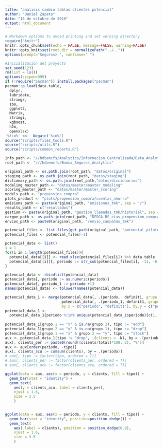 ```yaml
---
title: "analisis cambio tablas clientes potencial"
author: "Daniel Zapata"
date: "16 de octubre de 2019"
output: html_document
---
```


```r
# Markdown options to avoid printing and set working directory
require("knitr")
knitr::opts_chunk$set(echo = FALSE, message=FALSE, warning=FALSE)
knitr::opts_knit$set(root.dir = normalizePath("../.."))
options(prompt="Seguros> ", continue=" ") 
```

```r
#Inicialización del proyecto
set.seed(123)
rm(list = ls())
options(scipen=999)
if (!require("pacman")) install.packages("pacman")
pacman::p_load(data.table,
  dplyr,
  lubridate,
  stringr,
  zoo,
  ggplot2,
  Matrix,
  stringi,
  xgboost,
  h2o,
  openxlsx)
'%!in%' <<-  Negate('%in%')
source("scripts/files_tools.R")
source("scripts/utils.R")
source("scripts/common_reports.R")
```

```r
info_path <- "//bdbemcfs/Analytics/Informacion_Centralizada/Data_Analytics"
root_path <- "///bdbemcfs/Banca_Seguros_Analytics"

original_path <- os.path.join(root_path, "datos/original")
staging_path <- os.path.join(root_path, "datos/staging")
dictionary_path <- os.path.join(root_path,"datos/diccionarios")
modeling_master_path <- "datos/master/master_modeling"
scoring_master_path <- "datos/master/master_scoring"
models_path <- "propension_compra"
plots_product <- "plots/propension_compra/cuentas_ahorro"
emisions_path <- paste(original_path, "emisiones_tmk", sep = "/")
results_path <- c("resultados")
gestion <- paste(original_path, "gestion_llamadas_tmk/historial", sep = "/")
cargue_path <- os.path.join(root_path, "DEDGA-BS_ctas_propension_compra/resultados/cargue/201907")
envios_path <- paste0(original_path, "/envio_campañas_tmk")
```

```r
potencial_files <- list.files(get_path(original_path, "potencial_piloto_cuentas")[1], full.names = T)
potencial_files <- potencial_files[-1]

potencial_data <- list()
i = 1
for(i in 1:length(potencial_files)){
  potencial_data[[i]] <- read.xlsx(potencial_files[i]) %>% data.table
  potencial_data[[i]][, periodo := str_sub(potencial_files[i], -11, -6)]
}
```

```r
potencial_data <- rbindlist(potencial_data)
potencial_data[, periodo := as.numeric(periodo)]
potencial_data[, periodo_1 := periodo +1]
names(potencial_data) <- tolower(names(potencial_data))

potencial_data_1 <- merge(potencial_data[, .(periodo,  definit1, grupo.1 = "x")], 
                          potencial_data[, .(periodo_1, definit1, grupo.2 = "y")], 
                          by.x = c("periodo", "definit1"), by.y = c("periodo_1", "definit1"), all = T)
potencial_data_1 <-
  potencial_data_1[periodo %!in% unique(potencial_data_1$periodo)[c(1, length(unique(potencial_data_1$periodo)))]]
  
potencial_data_1[grupo.1 == "x" & is.na(grupo.2), tipo := "add"]
potencial_data_1[grupo.2 == "y" & is.na(grupo.1), tipo := "drop"]
potencial_data_1[grupo.1 == "x" & grupo.2 == "y", tipo := "stock"]
aux <- potencial_data_1[tipo != "drop", .(clients = .N), by = .(periodo, tipo)][, total := sum(clients), by = periodo]
aux[, clients_per := paste0(round((clients/total)*100, 2), "%")]
aux <- aux[order(periodo, -tipo)]
aux[, clients_acu := cumsum(clients), by = .(periodo)]
# aux[, tipo := factor(tipo, ordered = T)]
# aux[, clients_per := factor(clients_per, ordered = T)]
# aux[, clients_acu := factor(clients_acu, ordered = T)]

```

```r
ggplot(data = aux, aes(x = periodo, y = clients, fill = tipo)) +
  geom_bar(stat = "identity") +
  geom_text(
    aes(y = clients_acu, label = clients_per),
    vjust = 1.6,
    size = 3.5
    )
    
```

```r
ggplot(data = aux, aes(x = periodo, y = clients, fill = tipo)) +
  geom_bar(stat = "identity", position=position_dodge()) +
  geom_text(
    aes( label = clients), position = position_dodge(0.9), 
    vjust = 1.6,
    size = 3.5
    )
```



